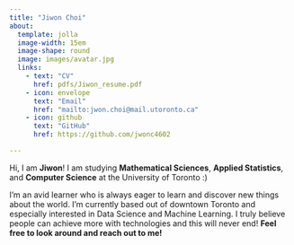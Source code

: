 ```yaml
---
title: "Jiwon Choi"
about:
  template: jolla
  image-width: 15em
  image-shape: round
  image: images/avatar.jpg
  links:
    - text: "CV"
      href: pdfs/Jiwon_resume.pdf
    - icon: envelope
      text: "Email"
      href: "mailto:jwon.choi@mail.utoronto.ca"
    - icon: github
      text: "GitHub"
      href: https://github.com/jwonc4602

---
```


Hi, I am <strong>Jiwon</strong>! I am studying <strong>Mathematical Sciences</strong>, <strong>Applied Statistics</strong>, and <strong> Computer Science</strong> at the University of Toronto :)

I'm an avid learner who is always eager to learn and discover new things about the world. I'm currently based out of downtown Toronto and especially interested in Data Science and Machine Learning. I truly believe people can achieve more with technologies and this will never end! <strong>Feel free to look around and reach out to me!</strong> 
						